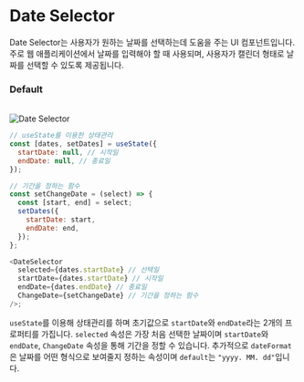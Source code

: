# Date Selector

Date Selector는 사용자가 원하는 날짜를 선택하는데 도움을 주는 UI 컴포넌트입니다. 주로 웹 애플리케이션에서 날짜를 입력해야 할 때 사용되며, 사용자가 캘린더 형태로 날짜를 선택할 수 있도록 제공됩니다.

### Default

<br />


<div
  style={{
    border: "0.5px solid gray",
    borderRadius: "8px",
    display: "flex",
    justifyContent: "center",
    alignItems: "center",
    padding: "32px",
  }}
>
  <Image src="/DatePicker.svg" alt="Date Selector" width={261} height={328} />
</div>

```js
// useState를 이용한 상태관리
const [dates, setDates] = useState({
  startDate: null, // 시작일
  endDate: null, // 종료일
});

// 기간을 정하는 함수
const setChangeDate = (select) => {
  const [start, end] = select;
  setDates({
    startDate: start,
    endDate: end,
  });
};

<DateSelector
  selected={dates.startDate} // 선택일
  startDate={dates.startDate} // 시작일
  endDate={dates.endDate} // 종료일
  ChangeDate={setChangeDate} // 기간을 정하는 함수
/>;
```

`useState`를 이용해 상태관리를 하며 초기값으로 `startDate`와 `endDate`라는 2개의 프로퍼티를 가집니다.
`selected` 속성은 가장 처음 선택한 날짜이며 `startDate`와 `endDate`, `ChangeDate` 속성을 통해 기간을 정할 수 있습니다.
추가적으로 `dateFormat`은 날짜를 어떤 형식으로 보여줄지 정하는 속성이며 `default`는 `"yyyy. MM. dd"`입니다.
